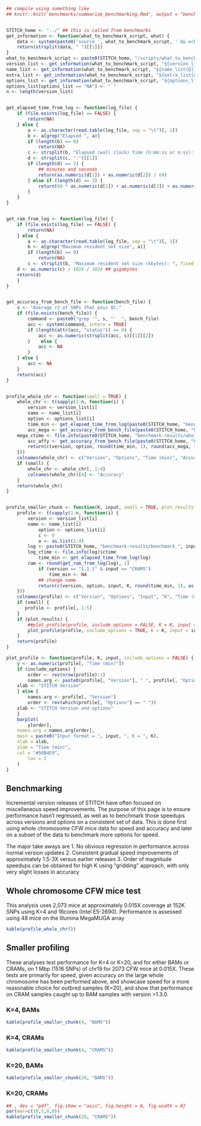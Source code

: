```r

## compile using something like
## knitr::knit('benchmarks/summarize_benchmarking.Rmd', output = "benchmarks/summarize_benchmarking.md"); system("rsync -av benchmarks/summarize_benchmarking.md florence:~/")


STITCH_home <- "../" ## this is called from benchmarks
get_information <- function(what_to_benchmark_script, what) {
    data <- system(paste0('source ', what_to_benchmark_script, ' && echo ', what), intern = TRUE)
    return(strsplit(data, " ")[[1]])
}
what_to_benchmark_script <- paste0(STITCH_home, "/scripts/what_to_benchmark.sh")
version_list <- get_information(what_to_benchmark_script, "${version_list[@]}")
name_list <- get_information(what_to_benchmark_script, "${name_list[@]}")
extra_list <- get_information(what_to_benchmark_script, "${extra_list[@]}")
options_list <- get_information(what_to_benchmark_script, "${options_list[@]}")
options_list[options_list == "NA"] <- " "
n <- length(version_list)


get_elapsed_time_from_log <- function(log_file) {
    if (file.exists(log_file) == FALSE) {
        return(NA)
    } else {
        a <- as.character(read.table(log_file, sep = "\t")[, 1])
        b <- a[grep("Elapsed ", a)]
        if (length(b) == 0)
            return(NA)
        c <- strsplit(b, "Elapsed (wall clock) time (h:mm:ss or m:ss): ", fixed = TRUE)[[1]][2]
        d <- strsplit(c, ":")[[1]]
        if (length(d) == 2) {
            ## minutes and seconds
            return(as.numeric(d[1]) + as.numeric(d[2]) / 60)
        } else if (length(d) == 3) {
            return(60 * as.numeric(d[1]) + as.numeric(d[2]) + as.numeric(d[3]) / 60)
        }
    }
}


get_ram_from_log <- function(log_file) {
    if (file.exists(log_file) == FALSE) {
        return(NA)
    } else {
        a <- as.character(read.table(log_file, sep = "\t")[, 1])
        b <- a[grep("Maximum resident set size", a)]
        if (length(b) == 0)
            return(NA)
        c <- strsplit(b, "Maximum resident set size (kbytes): ", fixed = TRUE)[[1]][2]
	d <- as.numeric(c) / 1024 / 1024 ## gigabytes
	return(d)
    }
}


get_accuracy_from_bench_file <- function(bench_file) {
    s <- "Average r2 of SNPs that pass QC:"    
    if (file.exists(bench_file)) {
        command <- paste0("grep '", s, "'  ", bench_file)
        acc <- system(command, intern = TRUE)
        if (length(attr(acc, "status")) == 0) {
            acc <- as.numeric(strsplit(acc, s)[[1]][2])
        }    else {
            acc <- NA
        } 
    } else {
        acc <- NA
    }
    return(acc)
}


profile_whole_chr <- function(small = TRUE) {
    whole_chr <- t(sapply(1:n, function(i) {
        version <- version_list[i]
        name <- name_list[i]
        option <- options_list[i]
        time_min <- get_elapsed_time_from_log(paste0(STITCH_home, "benchmark-results/whole_chr_CFW_", name, ".txt"))
        acc_mega <- get_accuracy_from_bench_file(paste0(STITCH_home, "benchmark-results/whole_chr_CFW_", name, ".megamuga.txt"))
	mega_ctime <- file.info(paste0(STITCH_home, "benchmark-results/whole_chr_CFW_", name, ".megamuga.txt"))$ctime
        acc_affy <- get_accuracy_from_bench_file(paste0(STITCH_home, "benchmark-results/whole_chr_CFW_", name, ".affy.txt"))        
        return(c(version, option, round(time_min, 1), round(acc_mega, 3), round(acc_affy, 3), as.character(mega_ctime), name))
    }))
    colnames(whole_chr) <- c("Version", "Options", "Time (min)", "Accuracy (Mega)", "accuracy (Affy)", "Mega ctime", "Name")
    if (small) {
        whole_chr <- whole_chr[, 1:4]
        colnames(whole_chr)[4] <- "Accuracy"
    }
    return(whole_chr)
}


profile_smaller_chunk <- function(K, input, small = TRUE, plot_results = FALSE) {
    profile <- t(sapply(1:n, function(i) {
        version <- version_list[i]
    	name <- name_list[i]
            option <- options_list[i]
            c <- 0
            o <- as.list(1:4)
	    log <- paste0(STITCH_home, "benchmark-results/benchmark_", input, "_", K, "_", name, ".txt")
	    log_ctime <- file.info(log)$ctime
            time_min <- get_elapsed_time_from_log(log)
	    ram <- round(get_ram_from_log(log), 1)
            if (version == "1.1.1" & input == "CRAMS")
                time_min <- NA
            ## change name
            return(c(version, option, input, K, round(time_min, 1), as.character(log_ctime), ram))
    }))
    colnames(profile) <- c("Version", "Options", "Input", "K", "Time (min)", "Log ctime", "RAM (Gbyte)")
    if (small) {
       profile <- profile[, 1:5]
    }
    if (plot_results) {
        ##plot_profile(profile, include_options = FALSE, K = K, input = input)
        plot_profile(profile, include_options = TRUE, K = K, input = input)
    }
    return(profile)
}

plot_profile <- function(profile, K, input, include_options = FALSE) {
    y <- as.numeric(profile[, "Time (min)"])
    if (include_options) {
        order <- rev(nrow(profile):1)
        names.arg <- paste0(profile[, "Version"], " ", profile[, "Options"])
	xlab <- "STITCH Version"
    } else {
        names.arg <- profile[, "Version"]
        order <- rev(which(profile[, "Options"] == " "))
	xlab <- "STITCH Version and options" 	
    }
    barplot(
        y[order],
	names.arg = names.arg[order],
	main = paste0("Input format = ", input, ", K = ", K),
	xlab = xlab,
	ylab = "Time (min)",
	col = "#56B4E9",
        las = 2
    )
}


```
## Benchmarking

Incremental version releases of STITCH have often focused on miscellaneous speed improvements. The purpose of this page is to ensure performance hasn't regressed, as well as to benchmark those speedups across versions and options on a consistent set of data. This is done first using whole chromosome CFW mice data for speed and accuracy and later on a subset of the data to benchmark more options for speed.

The major take aways are
1. No obvious regression in performance across normal version updates
2. Consistent gradual speed improvements of approximately 1.5-3X versus earlier releases
3. Order of magnitude speedups can be obtained for high K using "gridding" approach, with only very slight losses in accuracy


## Whole chromosome CFW mice test

This analysis uses 2,073 mice at approximately 0.015X coverage at 152K SNPs using K=4 and 16cores (Intel E5-2690). Performance is assessed using 48 mice on the Illumina MegaMUGA array

```r
kable(profile_whole_chr())
```



## Smaller profiling

These analyses test performance for K=4 or K=20, and for either BAMs or CRAMs, on 1 Mbp (1516 SNPs) of chr19 for 2073 CFW mice at 0.015X. These tests are primarily for speed, given accuracy on the large whole chromosome has been performed above, and showcase speed for a more reasonable choice for outbred samples (K=20), and show that performance on CRAM samples caught up to BAM samples with version >1.3.0.

### K=4, BAMs
```r
kable(profile_smaller_chunk(4, "BAMS"))
```

### K=4, CRAMs
```r
kable(profile_smaller_chunk(4, "CRAMS"))
```

### K=20, BAMs
```r
kable(profile_smaller_chunk(20, "BAMS"))
```

### K=20, CRAMs
```r
## , dev = "pdf", fig.show = "asis", fig.height = 6, fig.width = 8}
par(mar=c(10,5,0,0))
kable(profile_smaller_chunk(20, "CRAMS"))
```
